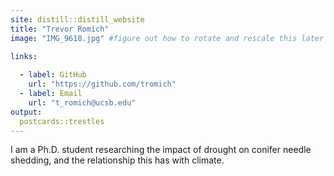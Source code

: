 ```yaml
---
site: distill::distill_website
title: "Trevor Romich"
image: "IMG_9618.jpg" #figure out how to rotate and rescale this later
  
links:

  - label: GitHub
    url: "https://github.com/tromich"
  - label: Email
    url: "t_romich@ucsb.edu"
output:
  postcards::trestles
---
```

 
I am a Ph.D. student researching the impact of drought on conifer needle shedding,
and the relationship this has with climate.
